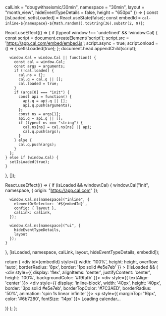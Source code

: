   calLink = "dougwithseismic/30min",
  namespace = "30min",
  layout = "month_view",
  hideEventTypeDetails = false,
  height = "650px"
}) => {
  const [isLoaded, setIsLoaded] = React.useState(false);
  const embedId = `cal-inline-${namespace}-${Math.random().toString(36).substr(2, 9)}`;

  React.useEffect(() => {
    if (typeof window !== 'undefined' && !window.Cal) {
      const script = document.createElement('script');
      script.src = 'https://app.cal.com/embed/embed.js';
      script.async = true;
      script.onload = () => {
        setIsLoaded(true);
      };
      document.head.appendChild(script);

      window.Cal = window.Cal || function() {
        const cal = window.Cal;
        const args = arguments;
        if (!cal.loaded) {
          cal.ns = {};
          cal.q = cal.q || [];
          cal.loaded = true;
        }
        if (args[0] === "init") {
          const api = function() {
            api.q = api.q || [];
            api.q.push(arguments);
          };
          const ns = args[1];
          api.q = api.q || [];
          if (typeof ns === "string") {
            cal.ns[ns] = cal.ns[ns] || api;
            cal.q.push(args);
          }
        } else {
          cal.q.push(args);
        }
      };
    } else if (window.Cal) {
      setIsLoaded(true);
    }
  }, []);

  React.useEffect(() => {
    if (isLoaded && window.Cal) {
      window.Cal("init", namespace, { origin: "https://app.cal.com" });

      window.Cal.ns[namespace]("inline", {
        elementOrSelector: `#${embedId}`,
        config: { layout },
        calLink: calLink,
      });

      window.Cal.ns[namespace]("ui", {
        hideEventTypeDetails,
        layout
      });
    }
  }, [isLoaded, namespace, calLink, layout, hideEventTypeDetails, embedId]);

  return (
    <div
      id={embedId}
      style={{
        width: '100%',
        height: height,
        overflow: 'auto',
        borderRadius: '8px',
        border: '1px solid #e5e7eb'
      }}
    >
      {!isLoaded && (
        <div style={{
          display: 'flex',
          alignItems: 'center',
          justifyContent: 'center',
          height: '100%',
          backgroundColor: '#f9fafb'
        }}>
          <div style={{ textAlign: 'center' }}>
            <div style={{
              display: 'inline-block',
              width: '40px',
              height: '40px',
              border: '3px solid #e5e7eb',
              borderTopColor: '#7C3AED',
              borderRadius: '50%',
              animation: 'spin 1s linear infinite'
            }}>
              <style>{`
                @keyframes spin {
                  0% { transform: rotate(0deg); }
                  100% { transform: rotate(360deg); }
                }
              `}</style>
            </div>
            <p style={{ marginTop: '16px', color: '#6b7280', fontSize: '14px' }}>
              Loading calendar...
            </p>
          </div>
        </div>
      )}
    </div>
  );
};